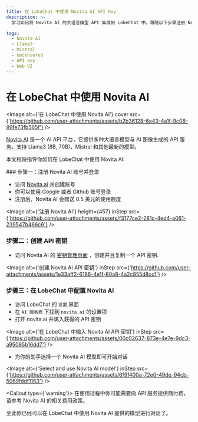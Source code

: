 ```yaml
---
title: 在 LobeChat 中使用 Novita AI API Key
description: >-
  学习如何将 Novita AI 的大语言模型 API 集成到 LobeChat 中。跟随以下步骤注册 Novita AI 账号、创建 API Key、充值信用额度并在 LobeChat 中进行设置。并与我们的多种 AI 模型交谈。

tags:
  - Novita AI
  - Llama3
  - Mistral
  - uncensored
  - API key
  - Web UI
---
```


# 在 LobeChat 中使用 Novita AI

<Image alt={'在 LobeChat 中使用 Novita AI'} cover src={'https://github.com/user-attachments/assets/b2b36128-6a43-4a1f-9c08-99fe73fb565f'} />

[Novita AI](https://novita.ai/) 是一个 AI API 平台，它提供多种大语言模型与 AI 图像生成的 API 服务。支持 Llama3 (8B, 70B)，Mistral 和其他最新的模型。

本文档将指导你如何在 LobeChat 中使用 Novita AI:

<Steps>
  ### 步骤一：注册 Novita AI 账号并登录

  - 访问 [Novita.ai](https://novita.ai/) 并创建账号
  - 你可以使用 Google 或者 Github 账号登录
  - 注册后，Novita AI 会赠送 0.5 美元的使用额度

  <Image alt={'注册 Novita AI'} height={457} inStep src={'https://github.com/user-attachments/assets/f3177ce2-281c-4ed4-a061-239547b466c6'} />

  ### 步骤二：创建 API 密钥

  - 访问 Novita AI 的 [密钥管理页面](https://novita.ai/dashboard/key) ，创建并且复制一个 API 密钥.

  <Image alt={'创建 Novita AI API 密钥'} inStep src={'https://github.com/user-attachments/assets/1e33aff2-6186-4e1f-80a8-4a2c855d8cc1'} />

  ### 步骤三：在 LobeChat 中配置 Novita AI

  - 访问 LobeChat 的 `设置` 界面
  - 在 `AI 服务商` 下找到 `novita.ai` 的设置项
  - 打开 novita.ai 并填入获得的 API 密钥

  <Image alt={'在 LobeChat 中输入 Novita AI API 密钥'} inStep src={'https://github.com/user-attachments/assets/00c02637-873e-4e7e-9dc3-a95085b16dd7'} />

  - 为你的助手选择一个 Novita AI 模型即可开始对话

  <Image alt={'Select and use Novita AI model'} inStep src={'https://github.com/user-attachments/assets/6f9f400a-72e0-49de-94cb-5069fddf1163'} />

  <Callout type={'warning'}>
    在使用过程中你可能需要向 API 服务提供商付费，请参考 Novita AI 的相关费用政策。
  </Callout>
</Steps>

至此你已经可以在 LobeChat 中使用 Novita AI 提供的模型进行对话了。
